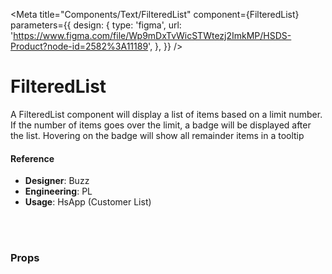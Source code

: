 
<Meta
  title="Components/Text/FilteredList"
  component={FilteredList}
  parameters={{
    design: {
      type: 'figma',
      url:
        'https://www.figma.com/file/Wp9mDxTvWicSTWtezj2ImkMP/HSDS-Product?node-id=2582%3A11189',
    },
  }}
/>

# FilteredList

A FilteredList component will display a list of items based on a limit number. If the number of items goes over the limit, a badge will be displayed after the list.
Hovering on the badge will show all remainder items in a tooltip

<Canvas>
  <Story name="default">
    <FilteredList
      items={[
        'kindalongemail@test.com',
        'abc@abc.com',
        'test@cde.com',
        'anothertest@cde.com',
        'lasttest@cde.com',
      ]}
      limit={number('limit', 2)}
      inline={boolean('inline', false)}
    />
  </Story>
</Canvas>

#### Reference

- **Designer**: Buzz
- **Engineering**: PL
- **Usage**: HsApp (Customer List)

<br />
<br />

### Props

<ArgsTable of={FilteredList} />
